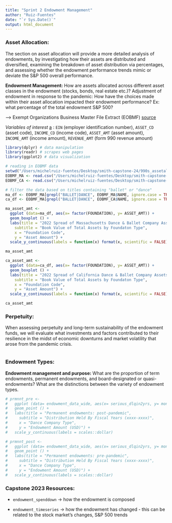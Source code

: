 ```yaml
---
title: "Sprint 2 Endowment Management"
author: "Ruiz-Fuentes"
date: "`r Sys.Date()`"
output: html_document
---
```


### Asset Allocation:

The section on asset allocation will provide a more detailed analysis of endowments, by investigating how their assets are distributed and diversified, examining the breakdown of asset distribution via percentages, and assessing whether the endowment performance trends mimic or deviate the S&P 500 overall performance.

**Endowment Management:** How are assets allocated across different asset classes in the endowment (stocks, bonds, real estate etc.)? Adjustment of endowment in response to the pandemic: How have the choices made within their asset allocation impacted their endowment performance? Ex: what percentage of the total endowment S&P 500?

\--\> Exempt Organizations Business Master File Extract (EOBMF) [source](https://www.irs.gov/charities-non-profits/exempt-organizations-business-master-file-extract-eo-bmf)

*Variables of interest* [a](https://www.irs.gov/pub/irs-soi/eo-info.pdf) : `EIN` (employer identification number), `ASSET_CD` (asset code), `INCOME_CD` (income code), `ASSET_AMT` (asset amount), `INCOME_AMT` (income amount), `REVENUE_AMT` (form 990 revenue amount)

```r

library(dplyr) # data manipulation
library(readr) # scrapes web pages
library(ggplot2) # data visualization

# reading in EOBMF data
setwd("/Users/michelruiz-fuentes/Desktop/smith-capstone-24/990s_assetallocation")
EOBMF_MA <- read.csv("/Users/michelruiz-fuentes/Desktop/smith-capstone-24/990s_assetallocation/EOBMF_MA.csv")
EOBMF_CA <- read.csv("/Users/michelruiz-fuentes/Desktop/smith-capstone-24/990s_assetallocation/EOBMF_CA.csv")

# filter the data based on titles containing "ballet" or "dance"
ma_df <- EOBMF_MA[grepl("BALLET|DANCE", EOBMF_MA$NAME, ignore.case = TRUE), ]
ca_df <- EOBMF_MA[grepl("BALLET|DANCE", EOBMF_CA$NAME, ignore.case = TRUE), ]
```

```r
ma_asset_amt <- 
  ggplot (data=ma_df, aes(x= factor(FOUNDATION), y= ASSET_AMT)) +
  geom_boxplot () + 
  labs(title = "2022 Spread of Massachusetts Dance & Ballet Company Assets",
    subtitle = "Book Value of Total Assets by Foundaton Type",
    x = "Foundation Code",
    y = "Asset Amount") +
  scale_y_continuous(labels = function(x) format(x, scientific = FALSE))
```

```r
ma_asset_amt
```

```r
ca_asset_amt <- 
  ggplot (data=ca_df, aes(x= factor(FOUNDATION), y= ASSET_AMT)) +
  geom_boxplot () + 
  labs(title = "2022 Spread of California Dance & Ballet Company Assets",
    subtitle = "Book Value of Total Assets by Foundaton Type",
    x = "Foundation Code",
    y = "Asset Amount") +
  scale_y_continuous(labels = function(x) format(x, scientific = FALSE))
```

```r
ca_asset_amt
```

### Perpetuity:

When assessing perpetuity and long-term sustainability of the endowment funds, we will evaluate what investments and factors contributed to their resilience in the midst of economic downturns and market volatility that arose from the pandemic crisis.

```r

```

### Endowment Types:

**Endowment management and purpose:** What are the proportion of term endowments, permanent endowments, and board-designated or quasi-endowments? What are the distinctions between the variety of endowment types.

```r
# prmnnt_pre <- 
#   ggplot (data= endowment_data_wide, aes(x= serious_dlqin2yrs, y= monthly_income)) +
#   geom_point () + 
#   labs(title = "Permanent endowments: post-pandemic",
#     subtitle = "Distribution Held By Fiscal Years (xxxx-xxxx)",
#     x = "Dance Company Type",
#     y = "Endowment Amount (USD)") +
#   scale_y_continuous(labels = scales::dollar)
```

```r
# prmnnt_post <- 
#   ggplot (data= endowment_data_wide, aes(x= serious_dlqin2yrs, y= monthly_income)) +
#   geom_point () + 
#   labs(title = "Permanent endowments: pre-pandemic",
#     subtitle = "Distribution Held By Fiscal Years (xxxx-xxxx)",
#     x = "Dance Company Type",
#     y = "Endowment Amount (USD)") +
#   scale_y_continuous(labels = scales::dollar)
```

### Capstone 2023 Resources:

-   `endowment_spenddown` → how the endowment is composed

-   `endowment_timeseries` → how the endowment has changed - this can be related to the stock market's changes, S&P 500 trends
